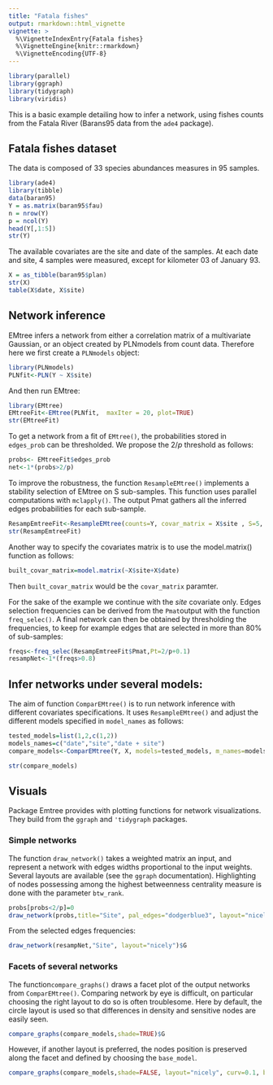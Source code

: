 ```yaml
---
title: "Fatala fishes"
output: rmarkdown::html_vignette
vignette: >
  %\VignetteIndexEntry{Fatala fishes}
  %\VignetteEngine{knitr::rmarkdown}
  %\VignetteEncoding{UTF-8}
---
```

```r
library(parallel)
library(ggraph)
library(tidygraph)
library(viridis)
```

This is a basic example detailing how to infer a network, using fishes counts from the Fatala River (Barans95 data from the `ade4` package).

## Fatala fishes dataset

The data is composed of 33 species abundances measures in 95 samples.

```r
library(ade4)
library(tibble)
data(baran95)
Y = as.matrix(baran95$fau)
n = nrow(Y)
p = ncol(Y)
head(Y[,1:5])
str(Y)
```

The available covariates are the site and date of the samples. At each date and site, 4 samples were measured, except for kilometer 03 of January 93.
```r
X = as_tibble(baran95$plan)
str(X)
table(X$date, X$site)
```

## Network inference

EMtree infers a network from either a correlation matrix of a multivariate Gaussian, or an object created by PLNmodels from count data.
Therefore here we first create a  `PLNmodels` object:
```r
library(PLNmodels)
PLNfit<-PLN(Y ~ X$site)
```

And then run EMtree:

```r
library(EMtree)
EMtreeFit<-EMtree(PLNfit,  maxIter = 20, plot=TRUE)
str(EMtreeFit)
```

To get a network from a fit of `EMtree()`, the probabilities stored in `edges_prob` can be thresholded. We propose the $2/p$ threshold as follows:
```r
probs<- EMtreeFit$edges_prob
net<-1*(probs>2/p)
```

To improve the robustness, the function `ResampleEMtree()` implements a stability selection of EMtree on S sub-samples. This function uses parallel computations with `mclapply()`.  The output Pmat gathers all the inferred edges probabilities for each sub-sample.
```r
ResampEmtreeFit<-ResampleEMtree(counts=Y, covar_matrix = X$site , S=5, maxIter=10,cond.tol=1e-8, cores=1)
str(ResampEmtreeFit)
```

Another way to specify the covariates matrix is to use the model.matrix() function as follows:
```r
built_covar_matrix=model.matrix(~X$site+X$date)
```
Then `built_covar_matrix` would be the `covar_matrix` paramter.

For the sake of the example we continue with the $site$ covariate only. Edges selection frequencies can be derived from the `Pmat`output with the function `freq_selec()`. A final network can then be obtained by thresholding the frequencies, to keep for example edges that are selected in more than $80\%$ of sub-samples:
```r
freqs<-freq_selec(ResampEmtreeFit$Pmat,Pt=2/p+0.1)
resampNet<-1*(freqs>0.8)
```

## Infer networks under several models:

The aim of function `ComparEMtree()` is to run network inference with different covariates specifications. It uses `ResampleEMtree()` and adjust the different models specified in `model_names` as follows: 
```r
tested_models=list(1,2,c(1,2))
models_names=c("date","site","date + site")
compare_models<-ComparEMtree(Y, X, models=tested_models, m_names=models_names, Pt=2/p+0.1,  S=3, maxIter=5,cond.tol=1e-8,cores=1)

str(compare_models)
```

## Visuals

Package Emtree provides with plotting functions for network visualizations. They build from the `ggraph` and `'tidygraph` packages.

### Simple networks
The function `draw_network()` takes a weighted matrix an input, and represent a network with edges widths proportional to the input weights. Several layouts are available (see the `ggraph` documentation). Highlighting of nodes possessing among the highest betweenness centrality measure is done with the parameter `btw_rank`.

 

```r
probs[probs<2/p]=0 
draw_network(probs,title="Site", pal_edges="dodgerblue3", layout="nicely",btw_rank=3)$G
```

From the selected edges frequencies:
```r
draw_network(resampNet,"Site", layout="nicely")$G 

```

### Facets of several networks

The function`compare_graphs()` draws a facet plot of the output networks from `ComparEMtree()`.  Comparing network by eye is difficult, on particular choosing the right layout to do so is often troublesome. Here by default, the circle layout is used so that differences in density and sensitive nodes are easily seen.

```r
compare_graphs(compare_models,shade=TRUE)$G
```

However, if another layout is preferred, the nodes position is preserved along the facet and defined by choosing the `base_model`.

```r
compare_graphs(compare_models,shade=FALSE, layout="nicely", curv=0.1, base_model="site")$G
```



